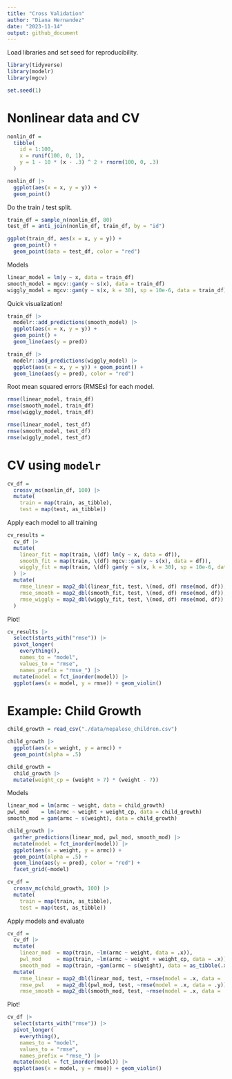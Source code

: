 ```yaml
---
title: "Cross Validation"
author: "Diana Hernandez"
date: "2023-11-14"
output: github_document
---
```


Load libraries and set seed for reproducibility.

```r
library(tidyverse)
library(modelr)
library(mgcv)

set.seed(1)
```

# Nonlinear data and CV

```r
nonlin_df = 
  tibble(
    id = 1:100,
    x = runif(100, 0, 1),
    y = 1 - 10 * (x - .3) ^ 2 + rnorm(100, 0, .3)
  )

nonlin_df |> 
  ggplot(aes(x = x, y = y)) + 
  geom_point()
```

Do the train / test split.

```r
train_df = sample_n(nonlin_df, 80)
test_df = anti_join(nonlin_df, train_df, by = "id")

ggplot(train_df, aes(x = x, y = y)) + 
  geom_point() + 
  geom_point(data = test_df, color = "red")
```

Models

```r
linear_model = lm(y ~ x, data = train_df)
smooth_model = mgcv::gam(y ~ s(x), data = train_df)
wiggly_model = mgcv::gam(y ~ s(x, k = 30), sp = 10e-6, data = train_df)
```

Quick visualization!

```r
train_df |> 
  modelr::add_predictions(smooth_model) |> 
  ggplot(aes(x = x, y = y)) + 
  geom_point() + 
  geom_line(aes(y = pred))
```

```r
train_df |> 
  modelr::add_predictions(wiggly_model) |> 
  ggplot(aes(x = x, y = y)) + geom_point() + 
  geom_line(aes(y = pred), color = "red")
```

Root mean squared errors (RMSEs) for each model.

```r
rmse(linear_model, train_df)
rmse(smooth_model, train_df)
rmse(wiggly_model, train_df)
```

```r
rmse(linear_model, test_df)
rmse(smooth_model, test_df)
rmse(wiggly_model, test_df)
```

# CV using `modelr`

```r
cv_df = 
  crossv_mc(nonlin_df, 100) |> 
  mutate(
    train = map(train, as_tibble),
    test = map(test, as_tibble))
```

Apply each model to all training

```r
cv_results =
  cv_df |>
  mutate(
    linear_fit = map(train, \(df) lm(y ~ x, data = df)),
    smooth_fit = map(train, \(df) mgcv::gam(y ~ s(x), data = df)),
    wiggly_fit = map(train, \(df) gam(y ~ s(x, k = 30), sp = 10e-6, data = df))
  ) |>
  mutate(
    rmse_linear = map2_dbl(linear_fit, test, \(mod, df) rmse(mod, df)),
    rmse_smooth = map2_dbl(smooth_fit, test, \(mod, df) rmse(mod, df)),
    rmse_wiggly = map2_dbl(wiggly_fit, test, \(mod, df) rmse(mod, df))
  )
```

Plot!

```r
cv_results |> 
  select(starts_with("rmse")) |> 
  pivot_longer(
    everything(),
    names_to = "model", 
    values_to = "rmse",
    names_prefix = "rmse_") |> 
  mutate(model = fct_inorder(model)) |> 
  ggplot(aes(x = model, y = rmse)) + geom_violin()
```

# Example: Child Growth

```r
child_growth = read_csv("./data/nepalese_children.csv")
```

```r
child_growth |> 
  ggplot(aes(x = weight, y = armc)) + 
  geom_point(alpha = .5)
```

```r
child_growth =
  child_growth |> 
  mutate(weight_cp = (weight > 7) * (weight - 7))
```

Models

```r
linear_mod = lm(armc ~ weight, data = child_growth)
pwl_mod    = lm(armc ~ weight + weight_cp, data = child_growth)
smooth_mod = gam(armc ~ s(weight), data = child_growth)
```

```r
child_growth |> 
  gather_predictions(linear_mod, pwl_mod, smooth_mod) |> 
  mutate(model = fct_inorder(model)) |> 
  ggplot(aes(x = weight, y = armc)) + 
  geom_point(alpha = .5) +
  geom_line(aes(y = pred), color = "red") + 
  facet_grid(~model)
```

```r
cv_df =
  crossv_mc(child_growth, 100) |> 
  mutate(
    train = map(train, as_tibble),
    test = map(test, as_tibble))
```

Apply models and evaluate

```r
cv_df = 
  cv_df |> 
  mutate(
    linear_mod  = map(train, ~lm(armc ~ weight, data = .x)),
    pwl_mod     = map(train, ~lm(armc ~ weight + weight_cp, data = .x)),
    smooth_mod  = map(train, ~gam(armc ~ s(weight), data = as_tibble(.x)))) |> 
  mutate(
    rmse_linear = map2_dbl(linear_mod, test, ~rmse(model = .x, data = .y)),
    rmse_pwl    = map2_dbl(pwl_mod, test, ~rmse(model = .x, data = .y)),
    rmse_smooth = map2_dbl(smooth_mod, test, ~rmse(model = .x, data = .y)))
```

Plot!

```r
cv_df |> 
  select(starts_with("rmse")) |> 
  pivot_longer(
    everything(),
    names_to = "model", 
    values_to = "rmse",
    names_prefix = "rmse_") |> 
  mutate(model = fct_inorder(model)) |> 
  ggplot(aes(x = model, y = rmse)) + geom_violin()
```


